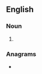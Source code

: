 ==English==

===Noun===
{{head|en|noun plural form}}

# {{plural of|docker|lang=en}}

===Anagrams===
* {{anagrams|en|redocks}}
